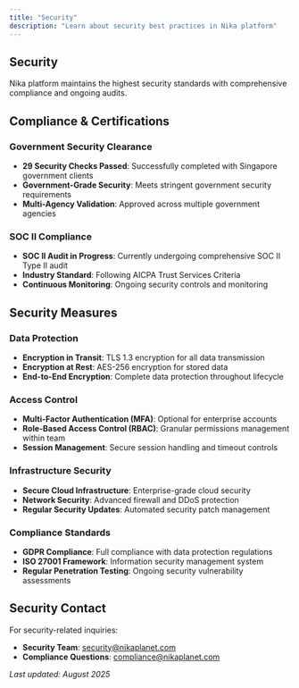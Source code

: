 ```yaml
---
title: "Security"
description: "Learn about security best practices in Nika platform"
---
```


## Security

Nika platform maintains the highest security standards with comprehensive compliance and ongoing audits.

## Compliance & Certifications

### Government Security Clearance
- **29 Security Checks Passed**: Successfully completed with Singapore government clients
- **Government-Grade Security**: Meets stringent government security requirements
- **Multi-Agency Validation**: Approved across multiple government agencies

### SOC II Compliance
- **SOC II Audit in Progress**: Currently undergoing comprehensive SOC II Type II audit
- **Industry Standard**: Following AICPA Trust Services Criteria
- **Continuous Monitoring**: Ongoing security controls and monitoring

## Security Measures

### Data Protection
- **Encryption in Transit**: TLS 1.3 encryption for all data transmission
- **Encryption at Rest**: AES-256 encryption for stored data
- **End-to-End Encryption**: Complete data protection throughout lifecycle

### Access Control
- **Multi-Factor Authentication (MFA)**: Optional for enterprise accounts
- **Role-Based Access Control (RBAC)**: Granular permissions management within team
- **Session Management**: Secure session handling and timeout controls

### Infrastructure Security
- **Secure Cloud Infrastructure**: Enterprise-grade cloud security
- **Network Security**: Advanced firewall and DDoS protection
- **Regular Security Updates**: Automated security patch management

### Compliance Standards
- **GDPR Compliance**: Full compliance with data protection regulations
- **ISO 27001 Framework**: Information security management system
- **Regular Penetration Testing**: Ongoing security vulnerability assessments

## Security Contact

For security-related inquiries:
- **Security Team**: security@nikaplanet.com
- **Compliance Questions**: compliance@nikaplanet.com

*Last updated: August 2025* 